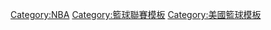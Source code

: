 {{template category}}
[[Category:NBA|Category:NBA]]
[[Category:籃球聯賽模板|Category:籃球聯賽模板]]
[[Category:美國籃球模板|Category:美國籃球模板]]